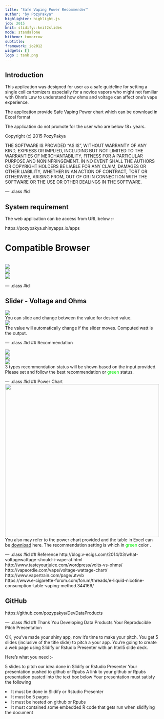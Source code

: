 ```yaml
---
title: "Safe Vaping Power Recommender"
author: "by PozyPakya"
highlighter: highlight.js
job: 2015
knit: slidify::knit2slides
mode: standalone
hitheme: tomorrow
subtitle: 
framework: io2012
widgets: []
logo : tank.png
---
```


## Introduction

This application was designed for user as a safe guideline for setting a single coil cartomizers especially for a novice vapors who might not familiar with Ohm's Law to understand how ohms and voltage can affect one's vape experience.

The application  provide Safe Vaping Power chart which can be download in Excel format

The application do not promote for the user who are below 18+ years.

Copyright (c) 2015 PozyPakya

THE SOFTWARE IS PROVIDED "AS IS", WITHOUT WARRANTY OF ANY KIND, EXPRESS OR
IMPLIED, INCLUDING BUT NOT LIMITED TO THE WARRANTIES OF MERCHANTABILITY,
FITNESS FOR A PARTICULAR PURPOSE AND NONINFRINGEMENT. IN NO EVENT SHALL THE
AUTHORS OR COPYRIGHT HOLDERS BE LIABLE FOR ANY CLAIM, DAMAGES OR OTHER
LIABILITY, WHETHER IN AN ACTION OF CONTRACT, TORT OR OTHERWISE, ARISING FROM,
OUT OF OR IN CONNECTION WITH THE SOFTWARE OR THE USE OR OTHER DEALINGS IN
THE SOFTWARE.


--- .class #id 

## System requirement

The web application can be access from URL below :-

https://pozypakya.shinyapps.io/apps

# Compatible Browser
<br>
<img src="http://www.itdonut.co.uk/sites/default/files/google-chrome-logo.png" />
<br>
<img src="http://www.vianeos.com/newsletter/images/logo_opera.jpg"/>
<br>
<img src="firefox.png"/>

--- .class #id 

## Slider - Voltage and Ohms

<img src="slider.png" />
<br>
You can slide and change between the value for desired value.
<br>
<img src="variables.png" />
<br>
The value will automatically change if the slider moves. Computed watt is the output.

--- .class #id 
## Recommendation

<img src="ok.png" />
<br>
<img src="low.png" />
<br>
<img src="danger.png" />
<br>
3 types recommendation status will be shown based on the input provided.
<br>
Please set and follow the best recommendation or <font color=\"green\" >green</font> status.


--- .class #id 
## Power Chart
<img src="table.png" width=100% height=500  />
<br>
You also may refer to the power chart provided and the table in Excel can be <a href="calculator.xlsx">download</a> here. The recommendation setting is which in <font color=\"green\" >green</font> color .


--- .class #id 
## Reference
http://blog.v-ecigs.com/2014/03/what-voltagewattage-should-i-vape-at.html
<br>
http://www.tasteyourjuice.com/wordpress/volts-vs-ohms/
<br>
http://vapeordie.com/vape/voltage-wattage-chart/
<br>
http://www.vapertrain.com/page/utvvb
<br>
https://www.e-cigarette-forum.com/forum/threads/e-liquid-nicotine-consumption-table-vaping-method.344166/

## GitHub
https://github.com/pozypakya/DevDataProducts

--- .class #id 
## Thank You
Developing Data Products
Your Reproducible Pitch Presentation

OK, you've made your shiny app, now it's time to make your pitch. You get 5 slides (inclusive of the title slide)  to pitch a your app. You're going to create a web page using Slidify or Rstudio Presenter with an html5 slide deck.

Here's what you need :-

5 slides to pitch our idea done in Slidify or Rstudio Presenter
Your presentation pushed to github or Rpubs
A link to your github or Rpubs presentation pasted into the text box below
Your presentation must satisfy the following

<li>It must be done in Slidify or Rstudio Presenter</li>
<li>It must be 5 pages</li>
<li>It must be hosted on github or Rpubs</li>
<li>It must contained some embedded R code that gets run when slidifying the document</li>


